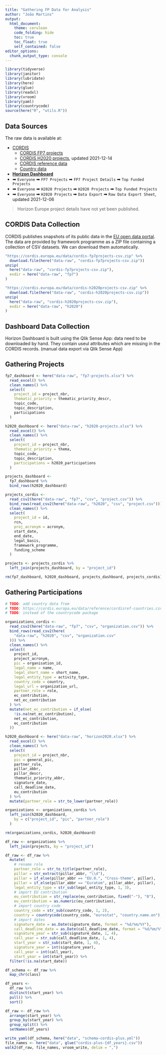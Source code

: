 ```yaml
---
title: "Gathering FP Data for Analysis"
author: "João Martins"
output: 
  html_document: 
    theme: cerulean
    code_folding: hide
    toc: true
    toc_float: true
    self_contained: false
editor_options: 
  chunk_output_type: console
---
```

```r
library(tidyverse)
library(janitor)
library(lubridate)
library(here)
library(glue)
library(readxl)
library(vroom)
library(yaml)
library(countrycode)
source(here("R", "utils.R"))
```

## Data Sources

The raw data is available at:

- [CORDIS](https://cordis.europa.eu/)
  - [CORDIS FP7 projects](https://data.europa.eu/data/datasets/cordisfp7projects)  
  - [CORDIS H2020 projects](https://data.europa.eu/data/datasets/cordish2020projects), updated 2021-12-14
  - [CORDIS reference data](https://data.europa.eu/data/datasets/cordisref-data)
  - [Country data]()
- [**Horizon Dashboard**](https://webgate.ec.europa.eu/dashboard) 
 - ➡ `Everyone` ➡ `FP7 Projects` ➡ `FP7 Project Details` ➡ `Top Funded Projects`  
 - ➡ `Everyone` ➡ `H2020 Projects` ➡ `H2020 Projects` ➡ `Top Funded Projects`  
 - ➡ `Everyone` ➡ `H2020 Projects` ➡ `Data Export` ➡ `Raw Data Export Sheet`, updated 2021-12-06  

> Horizon Europe project details have not yet been published.

## CORDIS Data Collection

CORDIS publishes snapshots of its public data in the [EU open data portal](https://data.europa.eu).  The data are provided by framework programme as a ZIP file containing a collection of CSV datasets.  We can download them automatically.

```r
"https://cordis.europa.eu/data/cordis-fp7projects-csv.zip" %>%
  download.file(here("data-raw", "cordis-fp7projects-csv.zip"))
unzip(
  here("data-raw", "cordis-fp7projects-csv.zip"),
  exdir = here("data-raw", "fp7")
)

"https://cordis.europa.eu/data/cordis-h2020projects-csv.zip" %>%
  download.file(here("data-raw", "cordis-h2020projects-csv.zip"))
unzip(
  here("data-raw", "cordis-h2020projects-csv.zip"),
  exdir = here("data-raw", "h2020")
)
```


## Dashboard Data Collection

Horizon Dashboard is built using the Qlik Sense App: data need to be downloaded by hand.  They contain useul attributes which are missing in the CORDIS records. (manual data export via Qlik Sense App)

## Gathering Projects

```r
fp7_dashboard <- here("data-raw", "fp7-projects.xlsx") %>%
  read_excel() %>%
  clean_names() %>%
  select(
    project_id = project_nbr,
    thematic_priority = thematic_priority_descr,
    topic_code,
    topic_description,
    participations
  )

h2020_dashboard <- here("data-raw", "h2020-projects.xlsx") %>%
  read_excel() %>%
  clean_names() %>%
  select(
    project_id = project_nbr,
    thematic_priority = thema,
    topic_code,
    topic_description,
    participations = h2020_participations
  )

projects_dashboard <-
  fp7_dashboard %>%
  bind_rows(h2020_dashboard)

projects_cordis <-
  read_csv2(here("data-raw", "fp7", "csv", "project.csv")) %>%
  bind_rows(read_csv2(here("data-raw", "h2020", "csv", "project.csv"))) %>%
  clean_names() %>%
  select(
    project_id = id,
    rcn,
    proj_acronym = acronym,
    start_date,
    end_date,
    legal_basis,
    framework_programme,
    funding_scheme
  )

projects <- projects_cordis %>%
  left_join(projects_dashboard, by = "project_id")

rm(fp7_dashboard, h2020_dashboard, projects_dashboard, projects_cordis)
```

## Gathering Participations

```r
# TODO: add country data from 
# TODO: https://cordis.europa.eu/data/reference/cordisref-countries.csv
# TODO: instead of the countrycode package

organizations_cordis <-
  read_csv2(here("data-raw", "fp7", "csv", "organization.csv")) %>%
  bind_rows(read_csv2(here(
    "data-raw", "h2020", "csv", "organization.csv"
  ))) %>%
  clean_names() %>%
  select(
    project_id,
    project_acronym,
    pic = organisation_id,
    legal_name = name,
    legal_short_name = short_name,
    legal_entity_type = activity_type,
    country_code = country,
    legal_url = organization_url,
    partner_role = role,
    ec_contribution,
    net_ec_contribution
  ) %>%
  mutate(net_ec_contribution = if_else(
    !is.na(net_ec_contribution),
    net_ec_contribution,
    ec_contribution
  ))

h2020_dashboard <- here("data-raw", "horizon2020.xlsx") %>%
  read_excel() %>%
  clean_names() %>%
  select(
    project_id = project_nbr,
    pic = general_pic,
    partner_role,
    pillar_abbr,
    pillar_descr,
    thematic_priority_abbr,
    signature_date,
    call_deadline_date,
    eu_contribution
  ) %>%
  mutate(partner_role = str_to_lower(partner_role))

organizations <- organizations_cordis %>%
  left_join(h2020_dashboard,
    by = c("project_id", "pic", "partner_role")
  )

rm(organizations_cordis, h2020_dashboard)
```


```r
df_raw <- organizations %>%
  left_join(projects, by = "project_id")

df_raw <- df_raw %>%
  mutate(
    # rename role
    partner_role = str_to_title(partner_role),
    pillar = str_extract(pillar_abbr, "\\d"),
    pillar = if_else(pillar_abbr == "EU.0.", "Cross-theme", pillar),
    pillar = if_else(pillar_abbr == "Euratom", pillar_abbr, pillar),
    legal_entity_type = str_sub(legal_entity_type, 1, 3),
    # import EU contribution
    eu_contribution = str_replace(eu_contribution, fixed("-"), "0"),
    eu_contribution = as.numeric(eu_contribution),
    # import country code
    country_code = str_sub(country_code, 1, 2),
    country = countrycode(country_code, "eurostat", "country.name.en"),
    # import dates
    signature_date = as.Date(signature_date, format = "%d/%m/%Y"),
    call_deadline_date = as.Date(call_deadline_date, format = "%d/%m/%Y"),
    signature_year = str_sub(signature_date, 1, 4),
    call_year = str_sub(call_deadline_date, 1, 4),
    start_year = str_sub(start_date, 1, 4),
    signature_year = int(signature_year),
    call_year = int(call_year),
    start_year = int(start_year)) %>%
  filter(!is.na(start_date))
```

```r
df_schema <- df_raw %>%
  map_chr(class)

df_years <-
  df_raw %>%
  distinct(start_year) %>%
  pull() %>%
  sort()

df_raw <- df_raw %>%
  arrange(start_year) %>%
  group_by(start_year) %>%
  group_split() %>%
  setNames(df_years)

write_yaml(df_schema, here("data", "schema-cordis-plus.yml"))
file_names <- here("data", glue("cordis-plus-{df_years}.csv"))
walk2(df_raw, file_names, vroom_write, delim = ",")

```

